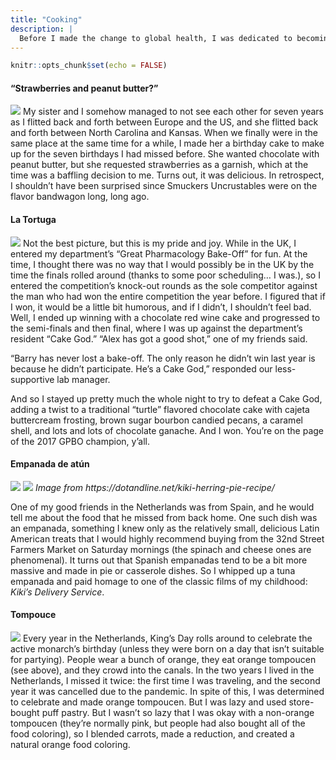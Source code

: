 ---
title: "Cooking"
description: |
  Before I made the change to global health, I was dedicated to becoming a pharmaceutical scientist. The thing is, sometimes (often), experiments didn't work. Around the time I was struggling with a Western Blot for the umpteenth time (due to old, leaky equipment and a young, leaky brain), I discovered baking. Here are some of the things I've made and the stories that accompany them.
---

```{r setup, include=FALSE}
knitr::opts_chunk$set(echo = FALSE)
```

#### "Strawberries and peanut butter?"
![](images/Cake2.jpg)
My sister and I somehow managed to not see each other for seven years as I flitted back and forth between Europe and the US, and she flitted back and forth between North Carolina and Kansas. When we finally were in the same place at the same time for a while, I made her a birthday cake to make up for the seven birthdays I had missed before. She wanted chocolate with peanut butter, but she requested strawberries as a garnish, which at the time was a baffling decision to me. Turns out, it was delicious. In retrospect, I shouldn't have been surprised since Smuckers Uncrustables were on the flavor bandwagon long, long ago.

#### La Tortuga
![](images/Cake.jpg)
Not the best picture, but this is my pride and joy. While in the UK, I entered my department's "Great Pharmacology Bake-Off" for fun. At the time, I thought there was no way that I would possibly be in the UK by the time the finals rolled around (thanks to some poor scheduling... I was.), so I entered the competition's knock-out rounds as the sole competitor against the man who had won the entire competition the year before. I figured that if I won, it would be a little bit humorous, and if I didn't, I shouldn't feel bad. Well, I ended up winning with a chocolate red wine cake and progressed to the semi-finals and then final, where I was up against the department's resident "Cake God." 
"Alex has got a good shot," one of my friends said.

"Barry has never lost a bake-off. The only reason he didn't win last year is because he didn't participate. He's a Cake God," responded our less-supportive lab manager.

And so I stayed up pretty much the whole night to try to defeat a Cake God, adding a twist to a traditional "turtle" flavored chocolate cake with cajeta buttercream frosting, brown sugar bourbon candied pecans, a caramel shell, and lots and lots of chocolate ganache. And I won. You're on the page of the 2017 GPBO champion, y'all.

#### Empanada de atún
![](images/Empanada.JPG) ![](images/Kiki.jpeg)
*Image from https://dotandline.net/kiki-herring-pie-recipe/*

One of my good friends in the Netherlands was from Spain, and he would tell me about the food that he missed from back home. One such dish was an empanada, something I knew only as the relatively small, delicious Latin American treats that I would highly recommend buying from the 32nd Street Farmers Market on Saturday mornings (the spinach and cheese ones are phenomenal). It turns out that Spanish empanadas tend to be a bit more massive and made in pie or casserole dishes. So I whipped up a tuna empanada and paid homage to one of the classic films of my childhood: *Kiki's Delivery Service*.

#### Tompouce
![](images/Tompouce.jpg)
Every year in the Netherlands, King's Day rolls around to celebrate the active monarch's birthday (unless they were born on a day that isn't suitable for partying). People wear a bunch of orange, they eat orange tompoucen (see above), and they crowd into the canals. In the two years I lived in the Netherlands, I missed it twice: the first time I was traveling, and the second year it was cancelled due to the pandemic. In spite of this, I was determined to celebrate and made orange tompoucen. But I was lazy and used store-bought puff pastry. But I wasn't so lazy that I was okay with a non-orange tompoucen (they're normally pink, but people had also bought all of the food coloring), so I blended carrots, made a reduction, and created a natural orange food coloring.


